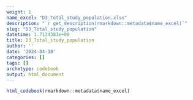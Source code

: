 ```yaml
---
weight: 1
name_excel: "D3_Total_study_population.xlsx"
description: "`r get_description(rmarkdown::metadata$name_excel)`"
slug: "D3_Total_study_population"
datetime: 1.7134383e+09
title: D3_Total_study_population
author: ''
date: '2024-04-18'
categories: []
tags: []
archetype: codebook
output: html_document
---
```


```r
html_codebook(rmarkdown::metadata$name_excel)
```

